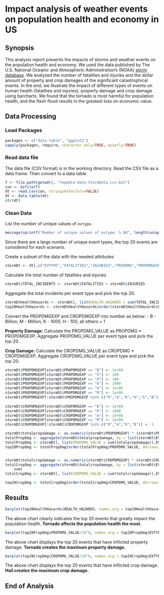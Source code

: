Impact analysis of weather events on population health and economy in US
==========================================================================
## Synopsis

This analysis report presents the impacts of storms and weather events on the population health and economy. We used the data published by The U.S. National Oceanic and Atmospheric Administration's (NOAA) [storm database](https://d396qusza40orc.cloudfront.net/repdata%2Fdata%2FStormData.csv.bz2). We analyzed the number of fatalities and injuries and the dollar amount of property and crop damages of the significant catastrophical events. In the end, we illustrate the impact of different types of events on human health (fatalities and injuries), property damage and crop damage using barcharts. We found that the tornado is most harmful for population health, and the flash flood results in the greatest loss on economic value.

## Data Processing

### Load Packages

```r
packages <- c("data.table", "ggplot2")
sapply(packages, require, character.only=TRUE, quietly=TRUE)
```

### Read data file

The data file (CSV format) is in the working directory.
Read the CSV file as a data frame.
Then convert to a data table.

```r
f <- file.path(getwd(), "repdata-data-StormData.csv.bz2")
con <- bzfile(f)
dt <- read.csv(con, stringsAsFactors=FALSE)
dt <- data.table(dt)
str(dt)
```

### Clean Data

List the number of unique values of `evtype`.

```r
message(sprintf("Number of unique values of evtype: %.0d", length(unique(dt$EVTYPE))))
```

Since there are a large number of unique event types, the top 20 events are considered for each scenario.

Create a subset of the data with the needed attributes
```r
stormDt <- dt[,c("EVTYPE","FATALITIES","INJURIES","PROPDMG","PROPDMGEXP","CROPDMG","CROPDMGEXP")]
```

Calculate the total number of fatalities and injuries
```r
stormDt$TOTAL_INCIDENTS <- stormDt$FATALITIES + stormDt$INJURIES
```

Aggregate the total incidents per event type and pick the top 20.
```r
stormDtHealthHazards <- stormDt[, list(HEALTH_HAZARDS = sum(TOTAL_INCIDENTS)),EVTYPE]
top20HealthHazards <- stormDtHealthHazards[order(stormDtHealthHazards$HEALTH_HAZARDS, decreasing = TRUE), ][1:20, ]
```

Convert the PROPDMGEXP and CROPDMGEXP into number as below: 
- B - Billion, M - Million, K - 1000, H - 100, all others = 1

**Property Damage:** Calculate the PROPDMG_VALUE as PROPDMG * PROPDMGEXP; Aggregate PROPDMG_VALUE per event type and pick the top 20.

**Crop Damage:** Calculate the CROPDMG_VALUE as CROPDMG * CROPDMGEXP; Aggregate CROPDMG_VALUE per event type and pick the top 20.
```r
stormDt$PROPDMGEXP[stormDt$PROPDMGEXP == "B"] <- 1e+09
stormDt$PROPDMGEXP[stormDt$PROPDMGEXP == "h"] <- 100
stormDt$PROPDMGEXP[stormDt$PROPDMGEXP == "H"] <- 100
stormDt$PROPDMGEXP[stormDt$PROPDMGEXP == "K"] <- 1000
stormDt$PROPDMGEXP[stormDt$PROPDMGEXP == "m"] <- 1e+06
stormDt$PROPDMGEXP[stormDt$PROPDMGEXP == "M"] <- 1e+06
stormDt$PROPDMGEXP[!stormDt$PROPDMGEXP %in% c("M","m","K","H","h","B")] <- 1
  
stormDt$CROPDMGEXP[stormDt$CROPDMGEXP == "B"] <- 1e+09
stormDt$CROPDMGEXP[stormDt$CROPDMGEXP == "K"] <- 1000
stormDt$CROPDMGEXP[stormDt$CROPDMGEXP == "m"] <- 1e+06
stormDt$CROPDMGEXP[stormDt$CROPDMGEXP == "M"] <- 1e+06
stormDt$CROPDMGEXP[!stormDt$CROPDMGEXP %in% c("M","m","K","B")] <- 1

stormDt$totalpropdamage <- as.numeric(stormDt$PROPDMGEXP) * (stormDt$PROPDMG)
totalPropDmg <- aggregate(stormDt$totalpropdamage, by = list(stormDt$EVTYPE), sum)
totalPropDmg <- stormDt[, list(PROPDMG_VALUE = sum(totalpropdamage)),EVTYPE]
top20PropDmg <- totalPropDmg[order(totalPropDmg$PROPDMG_VALUE, decreasing = TRUE, na.last = NA), ][1:20, ]


stormDt$totalcropdamage <- as.numeric(stormDt$CROPDMGEXP) * stormDt$CROPDMG
totalCropDmg <- aggregate(stormDt$totalcropdamage, by = list(stormDt$EVTYPE), 
    sum)
totalCropDmg <- stormDt[, list(CROPDMG_VALUE = sum(totalcropdamage)),EVTYPE]

top20CropDmg <- totalCropDmg[order(totalCropDmg$CROPDMG_VALUE, decreasing = TRUE, na.last = NA), ][1:20, ]
```

## Results
``` r
barplot(top20HealthHazards$HEALTH_HAZARDS, names.arg = top20HealthHazards$EVTYPE, main = "Fatalities+Injuries", ylab = "Health Hazards", cex.axis = 0.8, cex.names = 0.6, las = 2)
```

The above chart clearly indicates the top 20 events that greatly impact the population health. **Tornado affects the population health the most.**

``` r
barplot(top20PropDmg$PROPDMG_VALUE/10^6, names.arg = top20PropDmg$EVTYPE, main = "Property Damages", ylab = "Property Damage in millions", cex.axis = 0.8, cex.names = 0.6, las = 2)
```

The above chart displays the top 20 events that have inflicted property damage. **Tornado creates the maximum property damage.**

``` r
barplot(top20CropDmg$CROPDMG_VALUE/10^6, names.arg = top20CropDmg$EVTYPE, main = "Crop Damages", ylab = "Crops Damage in million", cex.axis = 0.8, cex.names = 0.6, las = 2)
```

The above chart displays the top 20 events that have inflicted crop damage. **Hail creates the maximum crop damage.**

## End of Analysis

